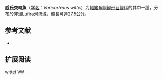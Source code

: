 {{Speciesbox
| name = 威氏突吻魚
| status = DD
| status_system = IUCN3.1
| image = 
| genus = Varicorhinus
| species = wittei
| authority = Banister & Poll, 1973
| synonyms = 
}}

'''威氏突吻魚'''（[[学名|学名]]：''Varicorhinus wittei''）为[[輻鰭魚綱|輻鰭魚綱]][[鯉形目|鯉形目]][[鲤科|鲤科]]的其中一[[種|種]]，分布於[[非洲|非洲]]Lufira河流域，體長可達27.5公分。

== 参考文献 ==
*{{FishBase_species|genus=Varicorhinus|species=wittei|year=2011|month=12}}

== 扩展阅读 ==
{{refbegin}}
{{wikispecies-inline|Varicorhinus wittei|威氏突吻魚}}
{{refend}}
{{Taxonbar|from=Q3755705}}

[[Category:突吻魚屬|wittei]]
[[Category:IUCN红色名录数据缺乏物种|VW]]


{{Cypriniformes-stub}}
